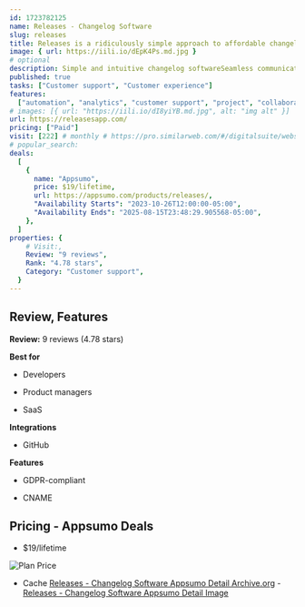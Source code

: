 ```yaml
---
id: 1723782125
name: Releases - Changelog Software
slug: releases
title: Releases is a ridiculously simple approach to affordable changelog software
image: { url: https://iili.io/dEpK4Ps.md.jpg }
# optional
description: Simple and intuitive changelog softwareSeamless communication with users and stakeholders
published: true
tasks: ["Customer support", "Customer experience"]
features:
  ["automation", "analytics", "customer support", "project", "collaboration"]
# images: [{ url: "https://iili.io/dI8yiYB.md.jpg", alt: "img alt" }]
url: https://releasesapp.com/
pricing: ["Paid"]
visit: [222] # monthly # https://pro.similarweb.com/#/digitalsuite/websiteanalysis/home
# popular_search:
deals:
  [
    {
      name: "Appsumo",
      price: $19/lifetime,
      url: https://appsumo.com/products/releases/,
      "Availability Starts": "2023-10-26T12:00:00-05:00",
      "Availability Ends": "2025-08-15T23:48:29.905568-05:00",
    },
  ]
properties: {
    # Visit:,
    Review: "9 reviews",
    Rank: "4.78 stars",
    Category: "Customer support",
  }
---
```


## Review, Features

**Review:** 9 reviews (4.78 stars)

**Best for**

- Developers

- Product managers

- SaaS

**Integrations**

- GitHub

**Features**

- GDPR-compliant

- CNAME

## Pricing - Appsumo Deals

- $19/lifetime

<Img src="https://iili.io/dEpMmI2.png" alt="Plan Price" />

- Cache [Releases - Changelog Software Appsumo Detail Archive.org](https://web.archive.org/web/*/https://appsumo.com/products/releases/) - [Releases - Changelog Software Appsumo Detail Image](https://iili.io/dEpVChB.png)
